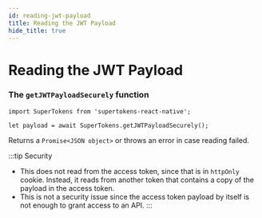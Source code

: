 ```yaml
---
id: reading-jwt-payload
title: Reading the JWT Payload
hide_title: true
---
```


# Reading the JWT Payload

### The ```getJWTPayloadSecurely``` function

```tsx
import SuperTokens from 'supertokens-react-native';

let payload = await SuperTokens.getJWTPayloadSecurely();
```

Returns a ```Promise<JSON object>``` or throws an error in case reading failed.

:::tip Security
- This does not read from the access token, since that is in `httpOnly` cookie. Instead, it reads from another token that contains a copy of the payload in the access token.
- This is not a security issue since the access token payload by itself is not enough to grant access to an API.
:::
